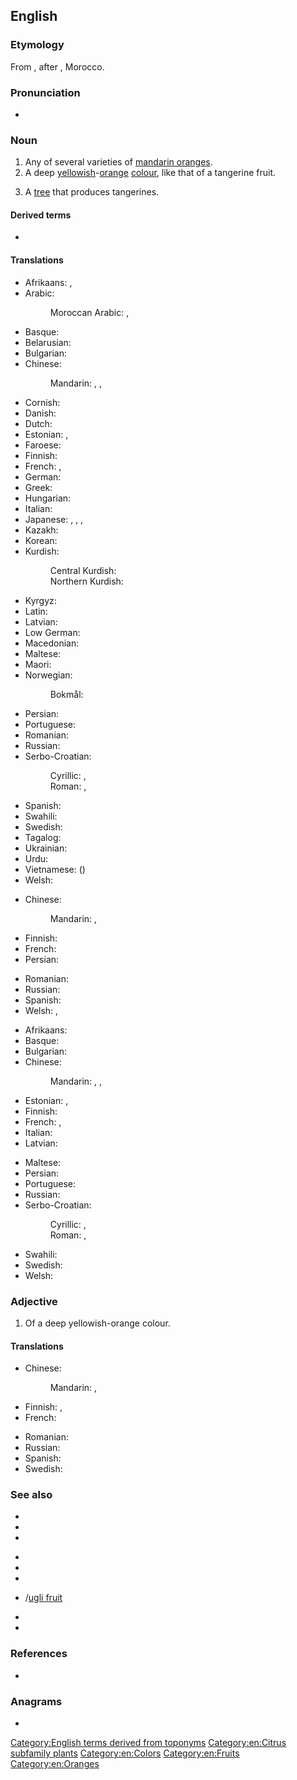 {{also|Tangerine}}
==English==
{{wikipedia}}

===Etymology===
From {{der|en|fr|Tanger}} {{suffix|en||ine}}, after {{w|Tangier}}, Morocco.

===Pronunciation===
* {{IPA|en|/ˈtæn.dʒəˌɹin/|/ˈtæn.dʒɜɹˌin/}}

===Noun===
{{en-noun}}

# Any of several varieties of [[mandarin orange]]s.
# A deep [[yellow]]ish-[[orange]] [[colour]], like that of a tangerine fruit.
#: {{color panel|F28500}}
# A [[tree]] that produces tangerines.
#: {{syn|en|{{taxlink|Citrus tangerina|species|ver=180302}}}}
#: {{hyper|en|mandarin orange}}

====Derived terms====
* {{l|en|tangelo}}

====Translations====
{{trans-top|fruit}}
* Afrikaans: {{t+|af|nartjie}}, {{t+|af|mandaryn}}
* Arabic:
*: Moroccan Arabic: {{t|ary|مندرين|m|tr=mandarīn}} {{qualifier|collective}}, {{t|ary|مندرينة|f|tr=mandarīna}} {{qualifier|singulative}}
* Basque: {{t+|eu|mandarina}}
* Belarusian: {{t|be|мандары́н|m|sc=Cyrl}}
* Bulgarian: {{t+|bg|мандари́на|f}}
* Chinese:
*: Mandarin: {{t+|cmn|橘子|tr=júzi|sc=Hani}}, {{t+|cmn|甌柑}}, {{t+|cmn|瓯柑|tr=ōugān}}
* Cornish: {{t|kw|tanjerin|m}}
* Danish: {{t+|da|mandarin|c}}
* Dutch: {{t+|nl|mandarijn|n}}
* Estonian: {{t|et|tangeriin}}, {{t|et|mandariin}}
* Faroese: {{t|fo|mandarin|f}}
* Finnish: {{t+|fi|tangeriini}}
* French: {{t+|fr|tangerine|f}}, {{t+|fr|mandarine|f}}
* German: {{t+|de|Mandarine|f}}
* Greek: {{t+|el|μανταρίνι|n}}
* Hungarian: {{t+|hu|mandarin}}
* Italian: {{t+|it|mandarino|m}}
* Japanese: {{t|ja|タンジェリン|tr=tanjerin|sc=Jpan}}, {{t+|ja|みかん|tr=mikan}}, {{t+|ja|ミカン|tr=mikan|sc=Jpan}}, {{t+|ja|蜜柑|tr=みかん, mikan|sc=Jpan}}
* Kazakh: {{t|kk|мандарин}}
* Korean: {{t+|ko|귤}}
* Kurdish:
*: Central Kurdish: {{t+|ckb|لالەنگی}}
*: Northern Kurdish: {{t+|kmr|lalengî|f}}
{{trans-mid}}
* Kyrgyz: {{t+|ky|мандарин}}
* Latin: {{t|la|citrus tangerina|f}}
* Latvian: {{t|lv|mandarīns|m}}
* Low German: {{t|nds|Mandarien|f}}
* Macedonian: {{t|mk|мандарина|f}}
* Maltese: {{t|mt|mandolina|f}}
* Maori: {{t|mi|manarini}}
* Norwegian:
*: Bokmål: {{t|nb|tangerin|m}}
* Persian: {{t+|fa|نارنگی|tr=nârengi|sc=fa-Arab}}
* Portuguese: {{t+|pt|tangerina|f}}
* Romanian: {{t+|ro|tangerină|f}}
* Russian: {{t+|ru|мандари́н|m}}
* Serbo-Croatian:
*: Cyrillic: {{t|sh|тангерина|f|sc=Cyrl}}, {{t|sh|мандарина|f|sc=Cyrl}}
*: Roman: {{t+|sh|tangerina|f}}, {{t+|sh|mandarina|f}}
* Spanish: {{t+|es|mandarina|f}}
* Swahili: {{t+|sw|chenza}}
* Swedish: {{t+|sv|tangerin|c}}
* Tagalog: {{t|tl|ponkan}}
* Ukrainian: {{t|uk|мандари́н|m|sc=Cyrl}}
* Urdu: {{t|ur|طنجہ کا باشندہ|tr=tunja ka bashinda}}
* Vietnamese: {{t+|vi|quýt|alt=quả quýt}} ({{t|vi|[[果]][[橘]]|sc=Hani}})
* Welsh: {{t|cy|tanjerîn|m|f}}
{{trans-bottom}}

{{trans-top|colour}}
* Chinese:
*: Mandarin: {{t|cmn|橘紅色}}, {{t|cmn|橘红色|tr=júhóngsè}}
* Finnish: {{t|fi|[[tangeriinin]] [[oranssi]]}}
* French: {{t+|fr|mandarine}}
* Persian: {{t+|fa|نارنجی|tr=nârenji}}
{{trans-mid}}
* Romanian: {{t+|ro|portocaliu}}
* Russian: {{t-needed|ru}}
* Spanish: {{t+|es|naranja|m}}
* Welsh: {{t|cy|tanjerîn}}, {{t|cy|melyngoch}}
{{trans-bottom}}

{{trans-top|tree}}
* Afrikaans: {{t|af|nartjieboom}}
* Basque: {{t+|eu|mandarinondo}}
* Bulgarian: {{t+|bg|мандари́на|f}}
* Chinese:
*: Mandarin: {{t+|cmn|橘子|tr=júzi|sc=Hani}}, {{t+|cmn|甌柑}}, {{t+|cmn|瓯柑|tr=ōugān}}
* Estonian: {{t|et|tangeriinipuu}}, {{t|et|mandariinipuu}}
* Finnish: {{t|fi|[[tangeriini]][[puu]]}}
* French: {{t|fr|tangerinier|f}}, {{t+|fr|mandarinier|m}}
* Italian: {{t+|it|mandarino|m}}
* Latvian: {{t|lv|mandarīns|m}}
{{trans-mid}}
* Maltese: {{t|mt|mandolina|f}}
* Persian: {{t+|fa|نارنگی|tr=nârengi}}
* Portuguese: {{t+|pt|tangerineira|f}}
* Russian: {{t+|ru|мандари́н|m}}
* Serbo-Croatian:
*: Cyrillic: {{t|sh|тангерина|f|sc=Cyrl}}, {{t|sh|мандарина|f|sc=Cyrl}}
*: Roman: {{t+|sh|tangerina|f}}, {{t+|sh|mandarina|f}}
* Swahili: {{t|sw|mchenza}}
* Swedish: {{t|sv|tangerinträd|n}}
* Welsh: {{t|cy|tanjerîn|m|f}}
{{trans-bottom}}

===Adjective===
{{en-adj|?}}

# Of a deep yellowish-orange colour.

====Translations====
{{trans-top|colour}}
* Chinese:
*: Mandarin: {{t|cmn|[[橘紅色]][[的]]}}, {{t|cmn|[[橘红色]][[的]]|tr=júhóngsè de}}
* Finnish: {{t|fi|[[tangeriinin]] [[oranssi]]}}, {{t+|fi|värinen|alt=tangeriinin värinen}}
* French: {{t+|fr|mandarine}}
{{trans-mid}}
* Romanian: {{t+|ro|portocaliu}}
* Russian: {{t+|ru|мандари́новый}}
* Spanish: {{t+|es|anaranjado}}
* Swedish: {{t|sv|orangeröd}}
{{trans-bottom}}

===See also===
{{top3}}
* {{l|en|clementine}}
* {{l|en|mandarine}}
* {{l|en|minneola}}
{{mid3}}
* {{l|en|nartjie}}
* {{l|en|ortanique}}
* {{l|en|satsuma}}
{{mid3}}
* {{l|en|ugli}}/[[ugli fruit]]
* {{l|en|Van der Hum}}
* {{l|en|Appendix:Colors}}
{{bottom}}

===References===
* {{pedia}}

===Anagrams===
* {{anagrams|en|a=aeeginnrt|Argentine|antigreen|argentine|intragene}}

[[Category:English terms derived from toponyms]]
[[Category:en:Citrus subfamily plants]]
[[Category:en:Colors]]
[[Category:en:Fruits]]
[[Category:en:Oranges]]